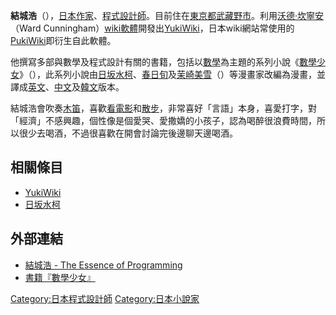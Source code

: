 {{Japanese|japanese=結城 浩|kana=ゆうき ひろし|romaji=Yuki Hiroshi}}
'''結城浩'''（{{bd|1963年|7月|}}），[[日本|日本]][[作家|作家]]、[[程式設計師|程式設計師]]。目前住在[[東京都|東京都]][[武藏野市|武藏野市]]。利用[[沃德·坎寧安|沃德·坎寧安]]（Ward Cunningham）[[wiki軟體|wiki軟體]]開發出[[YukiWiki|YukiWiki]]，日本wiki網站常使用的[[PukiWiki|PukiWiki]]即衍生自此軟體。

他撰寫多部與數學及程式設計有關的書籍，包括以[[數學|數學]]為主題的系列小說《[[數學少女|數學少女]]》（{{lang|ja|数学ガール}}），此系列小說由[[日坂水柯|日坂水柯]]、[[春日旬|春日旬]]及[[茉崎美雪|茉崎美雪]]（{{lang|ja|茉崎 ミユキ}}）等漫畫家改編為漫畫，並譯成[[英文|英文]]、[[中文|中文]]及[[韓文|韓文]]版本。

結城浩會吹奏[[木笛|木笛]]，喜歡[[看電影|看電影]]和[[散步|散步]]，非常喜好「言語」本身，喜愛打字，對「經濟」不感興趣，個性像是個愛哭、愛撒嬌的小孩子，認為喝醉很浪費時間，所以很少去喝酒，不過很喜歡在開會討論完後邊聊天邊喝酒。

== 相關條目 ==
*[[YukiWiki|YukiWiki]]
*[[日坂水柯|日坂水柯]]

== 外部連結 ==
*[http://www.hyuki.com/index.html 結城浩 - The Essence of Programming] {{Wayback|url=http://www.hyuki.com/index.html |date=20200807092608 }}
*[http://www.hyuki.com/girl/index.html 書籍『數學少女』] {{Wayback|url=http://www.hyuki.com/girl/index.html |date=20200528202101 }}

{{DEFAULTSORT:Yuki, Hiroshi}}
[[Category:日本程式設計師|Category:日本程式設計師]]
[[Category:日本小說家|Category:日本小說家]]